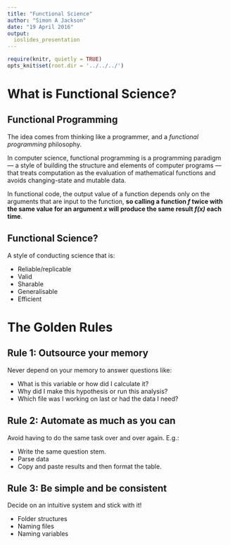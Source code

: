 ```yaml
---
title: "Functional Science"
author: "Simon A Jackson"
date: "19 April 2016"
output:
  ioslides_presentation
---
```


```r
require(knitr, quietly = TRUE)
opts_knit$set(root.dir = '../../../')
```

# What is Functional Science?

## Functional Programming

The idea comes from thinking like a programmer, and a *functional programming* philosophy.

In computer science, functional programming is a programming paradigm — a style of building the structure and elements of computer programs — that treats computation as the evaluation of mathematical functions and avoids changing-state and mutable data.

In functional code, the output value of a function depends only on the arguments that are input to the function, **so calling a function *f* twice with the same value for an argument *x* will produce the same result *f(x)* each time**.

## Functional Science?

A style of conducting science that is:

- Reliable/replicable
- Valid
- Sharable
- Generalisable
- Efficient

# The Golden Rules

## Rule 1: Outsource your memory

Never depend on your memory to answer questions like:

- What is this variable or how did I calculate it?
- Why did I make this hypothesis or run this analysis?
- Which file was I working on last or had the data I need?

## Rule 2: Automate as much as you can

Avoid having to do the same task over and over again. E.g.:

- Write the same question stem.
- Parse data
- Copy and paste results and then format the table.

## Rule 3: Be simple and be consistent

Decide on an intuitive system and stick with it!

- Folder structures
- Naming files
- Naming variables
